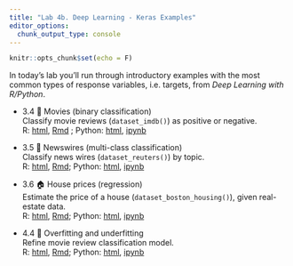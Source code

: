 ```yaml
---
title: "Lab 4b. Deep Learning - Keras Examples"
editor_options: 
  chunk_output_type: console
---
```


```r
knitr::opts_chunk$set(echo = F)
```

In today's lab you'll run through introductory examples with the most common types of response variables, i.e. targets, from *Deep Learning with R/Python*.

-   3.4 🍿 Movies (binary classification)\
    Classify movie reviews (`dataset_imdb()`) as positive or negative.\
    R: [html](./lab4b_3.4.movies.html), [Rmd](https://raw.githubusercontent.com/bbest/eds232-ml/main/lab4b_3.4.movies.Rmd) ; Python: [html](https://github.com/bbest/deep-learning-with-python-notebooks/blob/master/first_edition/3.5-classifying-movie-reviews.ipynb), [ipynb](https://github.com/bbest/deep-learning-with-python-notebooks/raw/master/first_edition/3.5-classifying-movie-reviews.ipynb)

-   3.5 📰 Newswires (multi-class classification)\
    Classify news wires (`dataset_reuters()`) by topic.\
    R: [html](./lab4b_3.5.newswires.html), [Rmd](https://raw.githubusercontent.com/bbest/eds232-ml/main/lab4b_3.5.newswires.Rmd); Python: [html](https://github.com/bbest/deep-learning-with-python-notebooks/blob/master/first_edition/3.6-classifying-newswires.ipynb),  [ipynb](https://github.com/bbest/deep-learning-with-python-notebooks/raw/master/first_edition/3.6-classifying-newswires.ipynb)

-   3.6 🏠 House prices (regression)\
    Estimate the price of a house (`dataset_boston_housing()`), given real-estate data.\
    R: [html](./lab4b_3.6.houseprices.html), [Rmd](https://raw.githubusercontent.com/bbest/eds232-ml/main/lab4b_3.6.houseprices.Rmd); Python: [html](https://github.com/bbest/deep-learning-with-python-notebooks/blob/master/first_edition/3.7-predicting-house-prices.ipynb),  [ipynb](https://github.com/bbest/deep-learning-with-python-notebooks/raw/master/first_edition/3.7-predicting-house-prices.ipynb)

-   4.4 🍿 Overfitting and underfitting\
    Refine movie review classification model.\
    R: [html](./lab4b_4.4.overfitting.html), [Rmd](https://raw.githubusercontent.com/bbest/eds232-ml/main/lab4b_4.4.overfitting.Rmd); Python: [html](https://github.com/bbest/deep-learning-with-python-notebooks/blob/master/first_edition/4.4-overfitting-and-underfitting.ipynb), [ipynb](https://github.com/bbest/deep-learning-with-python-notebooks/raw/master/first_edition/4.4-overfitting-and-underfitting.ipynb)
